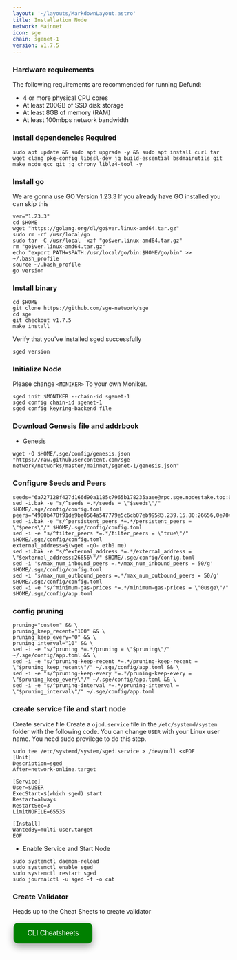 ```yaml
---
layout: '~/layouts/MarkdownLayout.astro'
title: Installation Node
network: Mainnet
icon: sge
chain: sgenet-1
version: v1.7.5
---
```


### Hardware requirements

The following requirements are recommended for running Defund:

- 4 or more physical CPU cores
- At least 200GB of SSD disk storage
- At least 8GB of memory (RAM)
- At least 100mbps network bandwidth


### Install dependencies Required

```
sudo apt update && sudo apt upgrade -y && sudo apt install curl tar wget clang pkg-config libssl-dev jq build-essential bsdmainutils git make ncdu gcc git jq chrony liblz4-tool -y
```

### Install go

We are gonna use GO Version 1.23.3
If you already have GO installed you can skip this 

```
ver="1.23.3"
cd $HOME
wget "https://golang.org/dl/go$ver.linux-amd64.tar.gz"
sudo rm -rf /usr/local/go
sudo tar -C /usr/local -xzf "go$ver.linux-amd64.tar.gz"
rm "go$ver.linux-amd64.tar.gz"
echo "export PATH=$PATH:/usr/local/go/bin:$HOME/go/bin" >> ~/.bash_profile
source ~/.bash_profile
go version
```

### Install binary

```
cd $HOME
git clone https://github.com/sge-network/sge
cd sge
git checkout v1.7.5
make install
```

Verify that you've installed sged successfully

```
sged version
```

### Initialize Node

Please change `<MONIKER>` To your own Moniker.

```
sged init $MONIKER --chain-id sgenet-1
sged config chain-id sgenet-1
sged config keyring-backend file
```

### Download Genesis file and addrbook

- Genesis

```
wget -O $HOME/.sge/config/genesis.json "https://raw.githubusercontent.com/sge-network/networks/master/mainnet/sgenet-1/genesis.json"
```

### Configure Seeds and Peers

```
seeds="6a727128f427d166d90a1185c7965b178235aaee@rpc.sge.nodestake.top:666,babc3f3f7804933265ec9c40ad94f4da8e9e0017@seed.rhinostake.com:17756,20e1000e88125698264454a884812746c2eb4807@seeds.lavenderfive.com:17756,df949a46ae6529ae1e09b034b49716468d5cc7e9@seeds.stakerhouse.com:11156"
sed -i.bak -e "s/^seeds =.*/seeds = \"$seeds\"/" $HOME/.sge/config/config.toml
peers="4980b478f91de9be0564a547779e5c6cb07eb995@3.239.15.80:26656,0e7042be1b77707aaf0597bb804da90d3a606c08@3.88.40.53:26656"
sed -i.bak -e "s/^persistent_peers *=.*/persistent_peers = \"$peers\"/" $HOME/.sge/config/config.toml
sed -i -e "s/^filter_peers *=.*/filter_peers = \"true\"/" $HOME/.sge/config/config.toml
external_address=$(wget -qO- eth0.me) 
sed -i.bak -e "s/^external_address *=.*/external_address = \"$external_address:26656\"/" $HOME/.sge/config/config.toml
sed -i 's/max_num_inbound_peers =.*/max_num_inbound_peers = 50/g' $HOME/.sge/config/config.toml
sed -i 's/max_num_outbound_peers =.*/max_num_outbound_peers = 50/g' $HOME/.sge/config/config.toml
sed -i -e "s/^minimum-gas-prices *=.*/minimum-gas-prices = \"0usge\"/" $HOME/.sge/config/app.toml
```

### config pruning

```
pruning="custom" && \
pruning_keep_recent="100" && \
pruning_keep_every="0" && \
pruning_interval="10" && \
sed -i -e "s/^pruning *=.*/pruning = \"$pruning\"/" ~/.sge/config/app.toml && \
sed -i -e "s/^pruning-keep-recent *=.*/pruning-keep-recent = \"$pruning_keep_recent\"/" ~/.sge/config/app.toml && \
sed -i -e "s/^pruning-keep-every *=.*/pruning-keep-every = \"$pruning_keep_every\"/" ~/.sge/config/app.toml && \
sed -i -e "s/^pruning-interval *=.*/pruning-interval = \"$pruning_interval\"/" ~/.sge/config/app.toml
```


### create service file and start node

Create service file
Create a `ojod.service` file in the `/etc/systemd/system` folder with the following code. 
You can change `USER` with your Linux user name. You need sudo previlege to do this step.

```
sudo tee /etc/systemd/system/sged.service > /dev/null <<EOF
[Unit]
Description=sged
After=network-online.target

[Service]
User=$USER
ExecStart=$(which sged) start
Restart=always
RestartSec=3
LimitNOFILE=65535

[Install]
WantedBy=multi-user.target
EOF
```

- Enable Service and Start Node

```
sudo systemctl daemon-reload
sudo systemctl enable sged
sudo systemctl restart sged
sudo journalctl -u sged -f -o cat
```
### Create Validator

Heads up to the Cheat Sheets to create validator

<a href="https://service.vinjan.xyz/mainnet/sge/cheat" target="_blank">
  <button style="background-color: green; border: none; color: white; padding: 15px 32px; text-align: center; text-decoration: none; display: inline-block; font-size: 16px; margin: 4px 2px; cursor: pointer; border-radius: 10px; box-shadow: 0 8px 16px 0 rgba(0,0,0,0.2), 0 6px 20px 0 rgba(0,0,0,0.19);" onmouseover="this.style.boxShadow='0 0 0 4px rgba(0,255,0,0.5)'" onmouseout="this.style.boxShadow='0 8px 16px 0 rgba(0,0,0,0.2), 0 6px 20px 0 rgba(0,0,0,0.19)'">CLI Cheatsheets</button>
</a>
